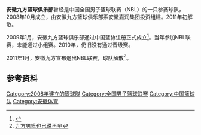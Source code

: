 '''安徽九方篮球俱乐部'''曾经是中国全国男子篮球联赛（NBL）的一只参赛球队，2008年10月成立，由安徽九方篮球俱乐部系安徽嘉润集团投资组建。2011年初解散。

2009年1月，安徽九方篮球俱乐部通过中国篮协注册正式成立<ref>{{Cite web |url=http://sports.anhuinews.com/system/2009/06/12/002273716.shtml |title=安徽九方篮球俱乐部首次参加全国NBL篮球联赛壮行酒会在合肥举行 |access-date=2013-06-15 |archive-url=https://web.archive.org/web/20160304090608/http://sports.anhuinews.com/system/2009/06/12/002273716.shtml |archive-date=2016-03-04 |dead-url=yes }}</ref>。当年参加NBL联赛，未能通过小组赛。2010年，仍旧没有通过晋级赛。

2011年1月，安徽九方宣布退出NBL联赛，球队解散<ref>[http://epaper.hf365.com/hfwb/html/2011-01/28/content_377806.htm 九方男篮也已说再见]</ref>。

==参考资料==
<references/>
{{全国男子篮球联赛}}
[[Category:2008年建立的籃球隊|Category:2008年建立的籃球隊]]
[[Category:全国男子篮球联赛|Category:全国男子篮球联赛]]
[[Category:中国篮球队|Category:中国篮球队]]
[[Category:安徽体育|Category:安徽体育]]